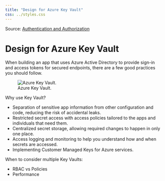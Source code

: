 ```yaml
---
title: "Design for Azure Key Vault"
css: ../styles.css
---
```


Source: [Authentication and Authorization](https://microsoftlearning.github.io/AZ-305-DesigningMicrosoftAzureInfrastructureSolutions/Instructions/CaseStudy/07-Access.html)

# Design for Azure Key Vault
When building an app that uses Azure Active Directory to provide sign-in and access tokens for secured endpoints, there are a few good practices you should follow.

![Azure Key Vault.](../images/design-for-azure-key-vault.png)

Why use Key Vault?

- Separation of sensitive app information from other configuration and code, reducing the risk of accidental leaks.
- Restricted secret access with access policies tailored to the apps and individuals that need them.
- Centralized secret storage, allowing required changes to happen in only one place.
- Access logging and monitoring to help you understand how and when secrets are accessed.
- Implementing Customer Managed Keys for Azure services.

When to consider multiple Key Vaults:

- RBAC vs Policies
- Performance
